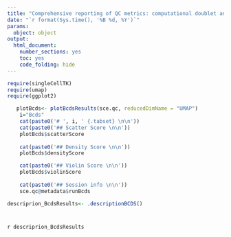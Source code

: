 ```yaml
---
title: "Comprehensive reporting of QC metrics: computational doublet annotation using bcds"
date: "`r format(Sys.time(), '%B %d, %Y')`"
params: 
  object: object
output:
  html_document:
    number_sections: yes
    toc: yes
    code_folding: hide
---
```


```r
require(singleCellTK)
require(umap)
require(ggplot2)
```

```r
   plotBcds<- plotBcdsResults(sce.qc, reducedDimName = "UMAP")
    i="Bcds"
    cat(paste0('# ', i, ' {.tabset} \n\n'))
    cat(paste0('## Scatter Score \n\n'))
    plotBcds$scatterScore
   
    cat(paste0('## Density Score \n\n'))
    plotBcds$densityScore

    cat(paste0('## Violin Score \n\n'))
    plotBcds$violinScore
    
    cat(paste0('## Session info \n\n'))
    sce.qc@metadata$runBcds
```

```r
descriprion_BcdsResults<- .descriptionBCDS()
```

# {.unlisted .unnumbered .toc-ignore}
`r descriprion_BcdsResults`
